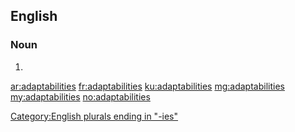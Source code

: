 ==English==

===Noun===
{{head|en|plural}}

# {{plural of|adaptability|lang=en}}

[[Category:English plurals ending in "-ies"]]

[[ar:adaptabilities]]
[[fr:adaptabilities]]
[[ku:adaptabilities]]
[[mg:adaptabilities]]
[[my:adaptabilities]]
[[no:adaptabilities]]